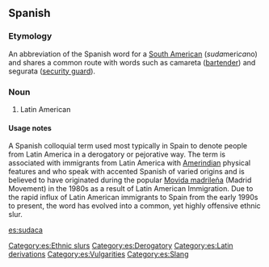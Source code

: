 {{rfc|Definition should probably be split into Definition and Usage notes. Etymology too long? (Severely) Biased definition?}}

==Spanish==

===Etymology===
An abbreviation of the Spanish word for a [[South American]] (''suda''meri''ca''no) and shares a common route with words such as camareta ([[bartender]]) and segurata ([[security guard]]).

===Noun===
{{es-noun-mf}}

# {{sense|generally considered offensive and vulgar}} Latin American

====Usage notes====
A Spanish colloquial term used most typically in Spain to denote people from Latin America in a derogatory or pejorative way. The term is associated with immigrants from Latin America with [[Amerindian]] physical features and who speak with accented Spanish of varied origins and is believed to have originated during the popular [[Movida madrileña]] (Madrid Movement) in the 1980s as a result of Latin American Immigration. Due to the rapid influx of Latin American immigrants to Spain from the early 1990s to present, the word has evolved into a common, yet highly offensive ethnic slur. 

[[Category:es:Ethnic slurs]] 
[[Category:es:Derogatory]]
[[Category:es:Latin derivations]]
[[Category:es:Vulgarities]] 
[[Category:es:Slang]]

[[es:sudaca]]
